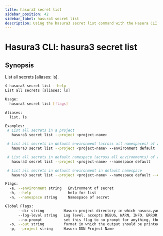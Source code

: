 ```yaml
---
title: hasura3 secret list
sidebar_position: 42
sidebar_label: hasura3 secret list
description: Using the hasura3 secret list command with the Hasura CLI
---
```


# Hasura3 CLI: hasura3 secret list 

## Synopsis
List all secrets [aliases: ls].

```bash
$ hasura3 secret list --help
List all secrets [aliases: ls]

Usage:
  hasura3 secret list [flags]

Aliases:
  list, ls

Examples:
 # List all secrets in a project
   hasura3 secret list --project <project-name> 

 # List all secrets in default environment (across all namespaces) of a project
   hasura3 secret list --project <project-name> --environment default

 # List all secrets in default namespace (across all environments) of a project
   hasura3 secret list --project <project-name> --namespace default

 # List all secrets in default environment in default namespace
   hasura3 secret list --project <project-name> --namespace default --environment default

Flags:
  -e, --environment string   Environment of secret
  -h, --help                 help for list
  -n, --namespace string     Namespace of secret

Global Flags:
      --dir string         Hasura project directory in which hasura.yaml is present (default ".")
      --log-level string   Log level. accepts DEBUG, WARN, INFO, ERROR, FATAL (default "INFO")
      --no-prompt          set this flag to no prompt for anything, the command fails if any input is missing
  -o, --out string         format in which the output should be printed, accepts table, json and yaml (default "table")
  -p, --project string     Hasura DDN Project Name
```

